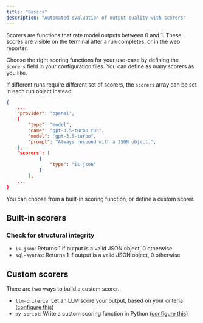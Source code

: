 ```yaml
---
title: "Basics"
description: "Automated evaluation of output quality with scorers"
---
```


Scorers are functions that rate model outputs between 0 and 1. These scores
are visible on the terminal after a run completes, or in the web reporter.

Choose the right scoring functions for your use-case by defining the
`scorers` field in your configuration files. You can define as many scorers
as you like.

If different runs require different set of scorers, the `scorers` array can be set in each run object instead.

```json empiricalrc.json
{
    ...
    "provider": "openai",
    {
        "type": "model",
        "name": "gpt-3.5-turbo run",
        "model": "gpt-3.5-turbo",
        "prompt": "Always respond with a JSON object.",
    },
    "scorers": [
            {
                "type": "is-json"
            }
        ],
    ...
}
```

You can choose from a built-in scoring function, or define a custom scorer.

## Built-in scorers

### Check for structural integrity

- `is-json`: Returns 1 if output is a valid JSON object, 0 otherwise
- `sql-syntax`: Returns 1 if output is a valid JSON object, 0 otherwise

## Custom scorers

There are two ways to build a custom scorer.

- `llm-criteria`: Let an LLM score your output, based on your criteria ([configure this](./llm))
- `py-script`: Write a custom scoring function in Python ([configure this](./python))
